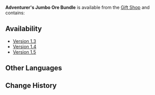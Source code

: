 {{Item Infobox
|id           = 115029
|type         = Bundles
|quality      = 4
|description  = 
|source1      = [[Gift Shop]] for a limited time
}}
'''Adventurer's Jumbo Ore Bundle''' is available from the [[Gift Shop]] and contains: {{Card|Mystic Enhancement Ore|100|quality=3|stars=1}}{{Card|Mora|100,000|quality=3|stars=1}}

==Availability==
*[[Version 1.3]]
*[[Version 1.4]]
*[[Version 1.5]]

==Other Languages==
{{Other Languages
|en      = Adventurer's Jumbo Ore Bundle
|zhs     = 冒险助推矿材包
|zhs_rm  = Màoxiǎn Zhùtuī Kuàngcái Bāo
|zht     = 冒險助推礦材包
|zht_rm  = Màoxiǎn Zhùtuī Kuàngcái Bāo
|zh_tl   = Adventure Ore Material Booster Bundle
|ja      = 冒険促進鉱材パック
|ja_rm   = Bouken Sokushin Kouzai Pakku{{Assumed}}
|ja_tl   = Adventure Promotion Ore Material Pack
|ko      = 모험 추진 광석 패키지
|ko_tl   = Adventure Booster Ore Package
|es      = Paquete gigante de minerales del aventurero
|es_tl   = Adventurer's Giant Ore Pack
|fr      = Pack de minerai de l'aventurier
|fr_tl   = Adventurer's Ore Pack
|ru      = Большой набор руды приключенца
|ru_tl   = Adventurer's Big Ore Supply
|th      = แพ็กวัสดุแร่สำหรับนักผจญภัย
|th_rm   = 
|th_tl   = 
|vi      = Túi Khoáng Sản Trợ Lực Mạo Hiểm
|vi_tl   = 
|de      = Empfehlungserzpaket
|de_tl   = Ore Recommend Pack
|id      = Adventurer's Jumbo Ore Bundle
|pt      = Pacote de Minérios do Aventureiro
|pt_tl   = 
|tr      = Maceracının Jumbo Cevher Paketi
|tr_tl   = 
|it      = Bundle di minerali dell'avventuriere gigante
|it_tl   = 
}}

==Change History==
{{Change History|1.3}}